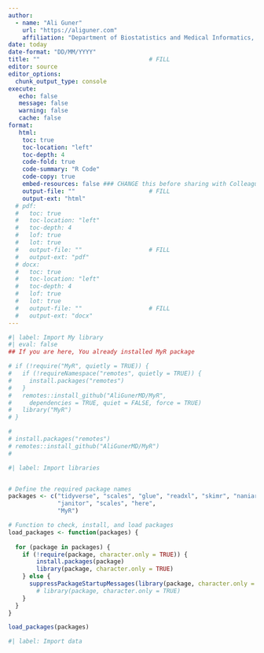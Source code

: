 ```yaml
---
author: 
  - name: "Ali Guner"
    url: "https://aliguner.com"
    affiliation: "Department of Biostatistics and Medical Informatics, KTU"
date: today
date-format: "DD/MM/YYYY"
title: ""                               # FILL
editor: source
editor_options: 
  chunk_output_type: console
execute: 
   echo: false                      
   message: false
   warning: false
   cache: false
format:
   html:
    toc: true
    toc-location: "left"
    toc-depth: 4
    code-fold: true
    code-summary: "R Code"
    code-copy: true
    embed-resources: false ### CHANGE this before sharing with Colleagues
    output-file: ""                     # FILL
    output-ext: "html"
  # pdf:
  #   toc: true
  #   toc-location: "left"
  #   toc-depth: 4
  #   lof: true
  #   lot: true
  #   output-file: ""                   # FILL
  #   output-ext: "pdf"
  # docx:
  #   toc: true
  #   toc-location: "left"
  #   toc-depth: 4
  #   lof: true
  #   lot: true
  #   output-file: ""                   # FILL
  #   output-ext: "docx"
---
```


```r
#| label: Import My library
#| eval: false                                  
## If you are here, You already installed MyR package

# if (!require("MyR", quietly = TRUE)) {
#   if (!requireNamespace("remotes", quietly = TRUE)) {
#     install.packages("remotes")
#   }
#   remotes::install_github("AliGunerMD/MyR",
#     dependencies = TRUE, quiet = FALSE, force = TRUE)
#   library("MyR")
# }

# 
# install.packages("remotes")
# remotes::install_github("AliGunerMD/MyR")
# 


```


```r
#| label: Import libraries


# Define the required package names
packages <- c("tidyverse", "scales", "glue", "readxl", "skimr", "naniar", 
              "janitor", "scales", "here",
              "MyR")

# Function to check, install, and load packages
load_packages <- function(packages) {
        
  for (package in packages) {
    if (!require(package, character.only = TRUE)) {
        install.packages(package)
        library(package, character.only = TRUE)
    } else {
      suppressPackageStartupMessages(library(package, character.only = TRUE))
        # library(package, character.only = TRUE)
    }
  }
}

load_packages(packages)
```


```r
#| label: Import data


```















